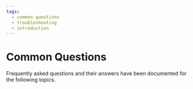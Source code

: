 ```yaml
---
tags:
  - common questions
  - troubleshooting
  - introduction
---
```


# Common Questions

Frequently asked questions and their answers have been documented for the following topics.
